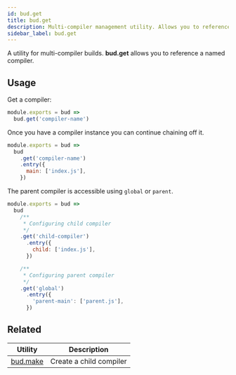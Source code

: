 ```yaml
---
id: bud.get
title: bud.get
description: Multi-compiler management utility. Allows you to reference a named compiler. 
sidebar_label: bud.get
---
```


A utility for multi-compiler builds. **bud.get** allows you to reference a named compiler. 

## Usage

Get a compiler:

```js title='bud.config.js'
module.exports = bud => 
  bud.get('compiler-name')
```

Once you have a compiler instance you can continue chaining off it.

```js title='bud.config.js'
module.exports = bud => 
  bud
    .get('compiler-name')
    .entry({
      main: ['index.js'],
    })
```

The parent compiler is accessible using `global` or `parent`.

```js title='bud.config.js'
module.exports = bud => 
  bud
    /**
     * Configuring child compiler
     */
    .get('child-compiler')
      .entry({
        child: ['index.js'],
      })

    /**
     * Configuring parent compiler
     */
    .get('global')
      .entry({
        'parent-main': ['parent.js'],
      })
```

## Related

| Utility | Description |
| ---     | ---   |
| [bud.make](/docs/bud.make) | Create a child compiler |
